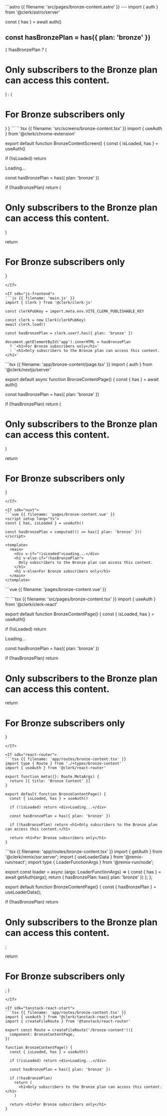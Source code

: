 <If sdk="astro">
```astro {{ filename: 'src/pages/bronze-content.astro' }}
---
import { auth } from '@clerk/astro/server'

const { has } = await auth()

const hasBronzePlan = has({ plan: 'bronze' })
---

<html>
  <body>
    {
      !hasBronzePlan ? (
        <h1>Only subscribers to the Bronze plan can access this content.</h1>
      ) : (
        <h1>For Bronze subscribers only</h1>
      )
    }
  </body>
</html>
```
</If>

<If sdk="chrome-extension">
```tsx {{ filename: 'src/screens/bronze-content.tsx' }}
import { useAuth } from '@clerk/chrome-extension'

export default function BronzeContentScreen() {
  const { isLoaded, has } = useAuth()

  if (!isLoaded) return <div>Loading...</div>

  const hasBronzePlan = has({ plan: 'bronze' })

  if (!hasBronzePlan) return (<h1>Only subscribers to the Bronze plan can access this content.</h1>)

  return <h1>For Bronze subscribers only</h1>
}
```
</If>

<If sdk="js-frontend">
```js {{ filename: 'main.js' }}
import { Clerk } from '@clerk/clerk-js'

const clerkPubKey = import.meta.env.VITE_CLERK_PUBLISHABLE_KEY

const clerk = new Clerk(clerkPubKey)
await clerk.load()

const hasBronzePlan = clerk.user?.has({ plan: 'bronze' })

document.getElementById('app').innerHTML = hasBronzePlan
  ? `<h1>For Bronze subscribers only</h1>`
  : `<h1>Only subscribers to the Bronze plan can access this content.</h1>`
```
</If>

<If sdk="nextjs">
```tsx {{ filename: 'app/bronze-content/page.tsx' }}
import { auth } from '@clerk/nextjs/server'

export default async function BronzeContentPage() {
  const { has } = await auth()

  const hasBronzePlan = has({ plan: 'bronze' })

  if (!hasBronzePlan) return (<h1>Only subscribers to the Bronze plan can access this content.</h1>)

  return <h1>For Bronze subscribers only</h1>
}
```
</If>

<If sdk="nuxt">
```vue {{ filename: 'pages/bronze-content.vue' }}
<script setup lang="ts">
const { has, isLoaded } = useAuth()

const hasBronzePlan = computed(() => has({ plan: 'bronze' }))
</script>

<template>
  <main>
    <div v-if="!isLoaded">Loading...</div>
    <h1 v-else-if="!hasBronzePlan">
      Only subscribers to the Bronze plan can access this content.
    </h1>
    <h1 v-else>For Bronze subscribers only</h1>
  </main>
</template>
```
</If>

<If sdk="vue">
```vue {{ filename: 'pages/bronze-content.vue' }}
<script setup lang="ts">
import { useAuth } from '@clerk/vue'

const { isLoaded, has } = useAuth()

const hasBronzePlan = computed(() => has({ plan: 'bronze' }))
</script>

<template>
  <main>
    <div v-if="!isLoaded">Loading...</div>
    <h1 v-else-if="!hasBronzePlan">
      Only subscribers to the Bronze plan can access this content.
    </h1>
    <h1 v-else>For Bronze subscribers only</h1>
  </main>
</template>
```
</If>

<If sdk="react">
```tsx {{ filename: 'src/pages/bronze-content.tsx' }}
import { useAuth } from '@clerk/clerk-react'

export default function BronzeContentPage() {
  const { isLoaded, has } = useAuth()

  if (!isLoaded) return <div>Loading...</div>

  const hasBronzePlan = has({ plan: 'bronze' })

  if (!hasBronzePlan) return <h1>Only subscribers to the Bronze plan can access this content.</h1>

  return <h1>For Bronze subscribers only</h1>
}
```
</If>

<If sdk="react-router">
```tsx {{ filename: 'app/routes/bronze-content.tsx' }}
import type { Route } from './+types/bronze-content'
import { useAuth } from '@clerk/react-router'

export function meta({}: Route.MetaArgs) {
  return [{ title: 'Bronze Content' }]
}

export default function BronzeContentPage() {
  const { isLoaded, has } = useAuth()

  if (!isLoaded) return <div>Loading...</div>

  const hasBronzePlan = has({ plan: 'bronze' })

  if (!hasBronzePlan) return <h1>Only subscribers to the Bronze plan can access this content.</h1>

  return <h1>For Bronze subscribers only</h1>
}
```
</If>

<If sdk="remix">
```tsx {{ filename: 'app/routes/bronze-content.tsx' }}
import { getAuth } from '@clerk/remix/ssr.server';
import { useLoaderData } from '@remix-run/react';
import type { LoaderFunctionArgs } from '@remix-run/node';

export const loader = async (args: LoaderFunctionArgs) => {
  const { has } = await getAuth(args);
  return { hasBronzePlan: has({ plan: 'bronze' }) };
};

export default function BronzeContentPage() {
  const { hasBronzePlan } = useLoaderData<typeof loader>();

  if (!hasBronzePlan) return <h1>Only subscribers to the Bronze plan can access this content.</h1>;

  return <h1>For Bronze subscribers only</h1>;
}
```
</If>

<If sdk="tanstack-react-start">
```tsx {{ filename: 'app/routes/bronze-content.tsx' }}
import { useAuth } from '@clerk/tanstack-react-start'
import { createFileRoute } from '@tanstack/react-router'

export const Route = createFileRoute('/bronze-content')({
  component: BronzeContentPage,
})

function BronzeContentPage() {
  const { isLoaded, has } = useAuth()

  if (!isLoaded) return <div>Loading...</div>

  const hasBronzePlan = has({ plan: 'bronze' })

  if (!hasBronzePlan)
    return (
      <h1>Only subscribers to the Bronze plan can access this content.</h1>
    )

  return <h1>For Bronze subscribers only</h1>
}
```
</If>